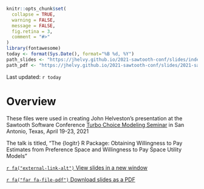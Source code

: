 
```r
knitr::opts_chunk$set(
  collapse = TRUE,
  warning = FALSE,
  message = FALSE,
  fig.retina = 3,
  comment = "#>"
)
library(fontawesome)
today <- format(Sys.Date(), format="%B %d, %Y")
path_slides <- "https://jhelvy.github.io/2021-sawtooth-conf/slides/index.html"
path_pdf <- "https://jhelvy.github.io/2021-sawtooth-conf/slides/2021-sawtooth-conf-logitr-wtp.pdf"
```

Last updated: `r today`

# Overview

These files were used in creating John Helveston's presentation at the Sawtooth Software Conference [Turbo Choice Modeling Seminar](https://events.sawtoothsoftware.com/turboseminar) in San Antonio, Texas, April 19-23, 2021

The talk is titled, "The {logitr} R Package: Obtaining Willingness to Pay Estimates from Preference Space and Willingness to Pay Space Utility Models"

[`r fa("external-link-alt")` View slides in a new window](`r path_slides`){target="_blank"}

[`r fa("far fa-file-pdf")` Download slides as a PDF](`r path_pdf`)

